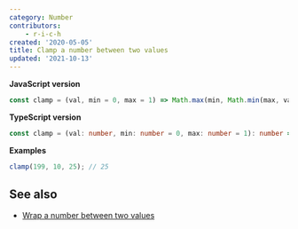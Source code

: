```yaml
---
category: Number
contributors:
    - r-i-c-h
created: '2020-05-05'
title: Clamp a number between two values
updated: '2021-10-13'
---
```


**JavaScript version**

```js clamp.js
const clamp = (val, min = 0, max = 1) => Math.max(min, Math.min(max, val));
```

**TypeScript version**

```ts clamp.ts
const clamp = (val: number, min: number = 0, max: number = 1): number => Math.max(min, Math.min(max, val));
```

**Examples**

```js examples.js
clamp(199, 10, 25); // 25
```

## See also

-   [Wrap a number between two values](https://phuoc.ng/collection/1-loc/wrap-a-number-between-two-values)
